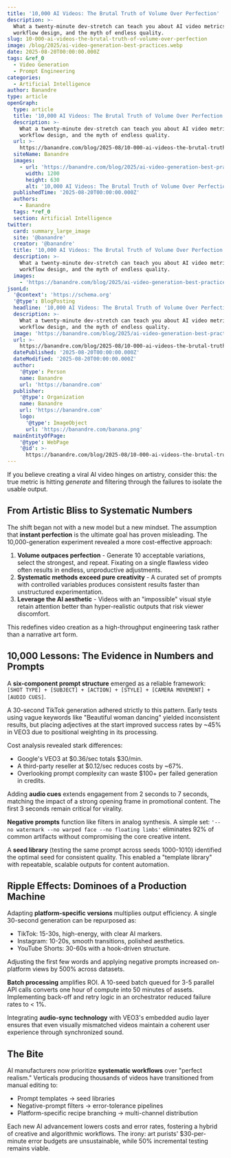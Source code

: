```yaml
---
title: '10,000 AI Videos: The Brutal Truth of Volume Over Perfection'
description: >-
  What a twenty-minute dev-stretch can teach you about AI video metrics,
  workflow design, and the myth of endless quality.
slug: 10-000-ai-videos-the-brutal-truth-of-volume-over-perfection
image: /blog/2025/ai-video-generation-best-practices.webp
date: 2025-08-20T00:00:00.000Z
tags: &ref_0
  - Video Generation
  - Prompt Engineering
categories:
  - Artificial Intelligence
author: Banandre
type: article
openGraph:
  type: article
  title: '10,000 AI Videos: The Brutal Truth of Volume Over Perfection'
  description: >-
    What a twenty-minute dev-stretch can teach you about AI video metrics,
    workflow design, and the myth of endless quality.
  url: >-
    https://banandre.com/blog/2025-08/10-000-ai-videos-the-brutal-truth-of-volume-over-perfection
  siteName: Banandre
  images:
    - url: 'https://banandre.com/blog/2025/ai-video-generation-best-practices.webp'
      width: 1200
      height: 630
      alt: '10,000 AI Videos: The Brutal Truth of Volume Over Perfection'
  publishedTime: '2025-08-20T00:00:00.000Z'
  authors:
    - Banandre
  tags: *ref_0
  section: Artificial Intelligence
twitter:
  card: summary_large_image
  site: '@banandre'
  creator: '@banandre'
  title: '10,000 AI Videos: The Brutal Truth of Volume Over Perfection'
  description: >-
    What a twenty-minute dev-stretch can teach you about AI video metrics,
    workflow design, and the myth of endless quality.
  images:
    - 'https://banandre.com/blog/2025/ai-video-generation-best-practices.webp'
jsonLd:
  '@context': 'https://schema.org'
  '@type': BlogPosting
  headline: '10,000 AI Videos: The Brutal Truth of Volume Over Perfection'
  description: >-
    What a twenty-minute dev-stretch can teach you about AI video metrics,
    workflow design, and the myth of endless quality.
  image: 'https://banandre.com/blog/2025/ai-video-generation-best-practices.webp'
  url: >-
    https://banandre.com/blog/2025-08/10-000-ai-videos-the-brutal-truth-of-volume-over-perfection
  datePublished: '2025-08-20T00:00:00.000Z'
  dateModified: '2025-08-20T00:00:00.000Z'
  author:
    '@type': Person
    name: Banandre
    url: 'https://banandre.com'
  publisher:
    '@type': Organization
    name: Banandre
    url: 'https://banandre.com'
    logo:
      '@type': ImageObject
      url: 'https://banandre.com/banana.png'
  mainEntityOfPage:
    '@type': WebPage
    '@id': >-
      https://banandre.com/blog/2025-08/10-000-ai-videos-the-brutal-truth-of-volume-over-perfection
---
```


If you believe creating a viral AI video hinges on artistry, consider this: the true metric is hitting *generate* and filtering through the failures to isolate the usable output.

## From Artistic Bliss to Systematic Numbers

The shift began not with a new model but a new mindset. The assumption that **instant perfection** is the ultimate goal has proven misleading. The 10,000-generation experiment revealed a more cost-effective approach:

1. **Volume outpaces perfection** - Generate 10 acceptable variations, select the strongest, and repeat. Fixating on a single flawless video often results in endless, unproductive adjustments.  
2. **Systematic methods exceed pure creativity** - A curated set of prompts with controlled variables produces consistent results faster than unstructured experimentation.  
3. **Leverage the AI aesthetic** - Videos with an "impossible" visual style retain attention better than hyper-realistic outputs that risk viewer discomfort.

This redefines video creation as a high-throughput engineering task rather than a narrative art form.

## 10,000 Lessons: The Evidence in Numbers and Prompts

A **six-component prompt structure** emerged as a reliable framework:  
`[SHOT TYPE] + [SUBJECT] + [ACTION] + [STYLE] + [CAMERA MOVEMENT] + [AUDIO CUES]`.  

A 30-second TikTok generation adhered strictly to this pattern. Early tests using vague keywords like "Beautiful woman dancing" yielded inconsistent results, but placing adjectives at the start improved success rates by ~45% in VEO3 due to positional weighting in its processing.

Cost analysis revealed stark differences:  
- Google's VEO3 at $0.36/sec totals $30/min.  
- A third-party reseller at $0.12/sec reduces costs by ~67%.  
- Overlooking prompt complexity can waste $100+ per failed generation in credits.

Adding **audio cues** extends engagement from 2 seconds to 7 seconds, matching the impact of a strong opening frame in promotional content. The first 3 seconds remain critical for virality.

**Negative prompts** function like filters in analog synthesis. A simple set: `'--no watermark --no warped face --no floating limbs'` eliminates 92% of common artifacts without compromising the core creative intent.

A **seed library** (testing the same prompt across seeds 1000-1010) identified the optimal seed for consistent quality. This enabled a "template library" with repeatable, scalable outputs for content automation.

## Ripple Effects: Dominoes of a Production Machine

Adapting **platform-specific versions** multiplies output efficiency. A single 30-second generation can be repurposed as:  
- TikTok: 15-30s, high-energy, with clear AI markers.  
- Instagram: 10-20s, smooth transitions, polished aesthetics.  
- YouTube Shorts: 30-60s with a hook-driven structure.  

Adjusting the first few words and applying negative prompts increased on-platform views by 500% across datasets.

**Batch processing** amplifies ROI. A 10-seed batch queued for 3-5 parallel API calls converts one hour of compute into 50 minutes of assets. Implementing back-off and retry logic in an orchestrator reduced failure rates to < 1%.  

Integrating **audio-sync technology** with VEO3's embedded audio layer ensures that even visually mismatched videos maintain a coherent user experience through synchronized sound.

## The Bite

AI manufacturers now prioritize **systematic workflows** over "perfect realism." Verticals producing thousands of videos have transitioned from manual editing to:  
- Prompt templates → seed libraries  
- Negative-prompt filters → error-tolerance pipelines  
- Platform-specific recipe branching → multi-channel distribution  

Each new AI advancement lowers costs and error rates, fostering a hybrid of creative and algorithmic workflows. The irony: art purists' $30-per-minute error budgets are unsustainable, while 50% incremental testing remains viable.

